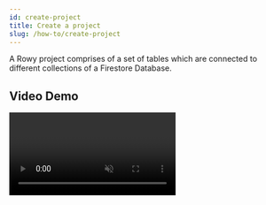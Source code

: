```yaml
---
id: create-project
title: Create a project
slug: /how-to/create-project
---
```



A Rowy project comprises of a set of tables which are connected to different collections of
a Firestore Database.

## Video Demo
<Video url={videoUrl} playing loop muted playsinline controls />

## Steps

1. Go to the Rowy Workspace and click on the **Create Project** button.
2. Enter the name of the project and a data source to connect. Click on the **Continue** button.
3. Then, the user can then either create a new project or connect to an existing project using the dropdown.
4. Enable the **Firestore Services** and the **Firebase Authentication Service** by following the prompted steps.
5. Click on **Verify** to verify the connection and click **Continue**.

## Notes

- Currently, Rowy supports only Firestore as a data source. PostgreSQL and MySQL will be
  supported in the future versions.